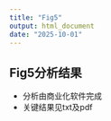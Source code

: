 ```yaml
---
title: "Fig5"
output: html_document
date: "2025-10-01"
---
```


## Fig5分析结果
- 分析由商业化软件完成
- 关键结果见txt及pdf